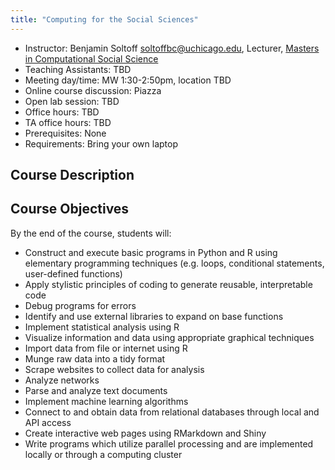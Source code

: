 ```yaml
---
title: "Computing for the Social Sciences"
---
```


* Instructor: Benjamin Soltoff [soltoffbc@uchicago.edu](mailto:soltoffbc@uchicago.edu), Lecturer, [Masters in Computational Social Science](http://macss.uchicago.edu)
* Teaching Assistants: TBD
* Meeting day/time: MW 1:30-2:50pm, location TBD
* Online course discussion: Piazza
* Open lab session: TBD
* Office hours: TBD
* TA office hours: TBD
* Prerequisites: None
* Requirements: Bring your own laptop

## Course Description

## Course Objectives

By the end of the course, students will:

* Construct and execute basic programs in Python and R using elementary programming techniques (e.g. loops, conditional statements, user-defined functions)
* Apply stylistic principles of coding to generate reusable, interpretable code
* Debug programs for errors
* Identify and use external libraries to expand on base functions
* Implement statistical analysis using R
* Visualize information and data using appropriate graphical techniques
* Import data from file or internet using R
* Munge raw data into a tidy format
* Scrape websites to collect data for analysis
* Analyze networks
* Parse and analyze text documents
* Implement machine learning algorithms
* Connect to and obtain data from relational databases through local and API access
* Create interactive web pages using RMarkdown and Shiny
* Write programs which utilize parallel processing and are implemented locally or through a computing cluster







